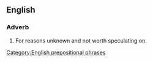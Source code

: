 ==English==

===Adverb===
{{head|en|adverb|head=[[for]] [[XYZ]] [[reason]]s}}

# {{context|US|idiomatic|lang=en}} For reasons unknown and not worth speculating on.

[[Category:English prepositional phrases]]